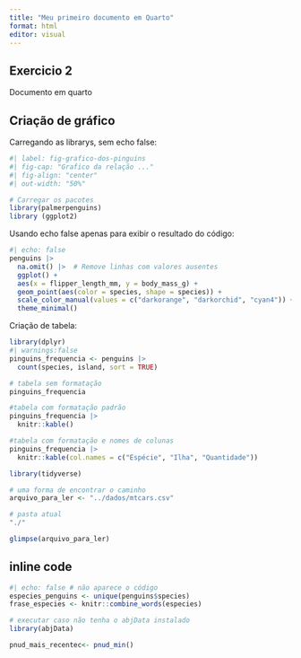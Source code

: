 ```yaml
---
title: "Meu primeiro documento em Quarto"
format: html
editor: visual
---
```


## Exercicio 2

Documento em quarto

## Criação de gráfico

Carregando as librarys, sem echo false:

```r

#| label: fig-grafico-dos-pinguins
#| fig-cap: "Grafico da relação ..."
#| fig-align: "center"
#| out-width: "50%"

# Carregar os pacotes
library(palmerpenguins)
library (ggplot2)
```

Usando echo false apenas para exibir o resultado do código:

```r
#| echo: false
penguins |>
  na.omit() |>  # Remove linhas com valores ausentes
  ggplot() +
  aes(x = flipper_length_mm, y = body_mass_g) +
  geom_point(aes(color = species, shape = species)) +
  scale_color_manual(values = c("darkorange", "darkorchid", "cyan4")) +
  theme_minimal()
```

Criação de tabela:

```r
library(dplyr)
#| warnings:false
pinguins_frequencia <- penguins |> 
  count(species, island, sort = TRUE)

# tabela sem formatação
pinguins_frequencia

#tabela com formatação padrão
pinguins_frequencia |> 
  knitr::kable()

#tabela com formatação e nomes de colunas
pinguins_frequencia |> 
  knitr::kable(col.names = c("Espécie", "Ilha", "Quantidade"))

```

``` r
library(tidyverse)

# uma forma de encontrar o caminho
arquivo_para_ler <- "../dados/mtcars.csv"

# pasta atual
"./"

glimpse(arquivo_para_ler)

```


## inline code

```r
#| echo: false # não aparece o código
especies_penguins <- unique(penguins$species)
frase_especies <- knitr::combine_words(especies)

# executar caso não tenha o abjData instalado
library(abjData)

pnud_mais_recentec<- pnud_min()

```
